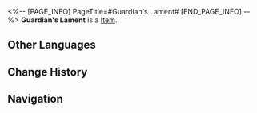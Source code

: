 <%-- [PAGE_INFO]
PageTitle=#Guardian's Lament#
[END_PAGE_INFO] --%>
{{Item Infobox
|title       = Guardian's Lament
|id          = 110502
|image       = Item Guardian's Lament.png
|type        = 
|invCategory = Upgrade Materials
|rarity      = 4
|effect      = Advanced level-up material for Traces.
|description = She had wanted to find a way out for her people to escape the Everwinter, but ended up becoming a puppet of a consciousness beyond her.
|source1     = Echo of War (Everwinter Hill)
}}
{{Description|1=''"Supreme Guardian, the title passed down to generations of Belobog's rulers, the one who looked after all the people &mdash; It never occurred to anyone that the Guardians themselves also long for care and protection."''}}
'''Guardian's Lament''' is a [[Item]].

==Other Languages==
{{Other Languages
|en   = Guardian's Lament
|zhs  = 守护者的悲愿
|zht  = 守護者的悲願
|ja   = 守護者の悲願
|ko   = 수호자의 비원(悲願)
|es   = Lamento de la Guardiana
|fr   = Complainte d'une gardienne
|ru   = Скорбь хранительницы
|th   = Guardian's Lament
|vi   = Điều Ước Của Đấng Bảo Vệ
|de   = Lamento der Wächterin
|id   = Guardian's Lament
|pt   = Lamento do Guardião
}}

==Change History==
{{Change History|2.0}}

==Navigation==
{{Upgrade Material Navbox}}